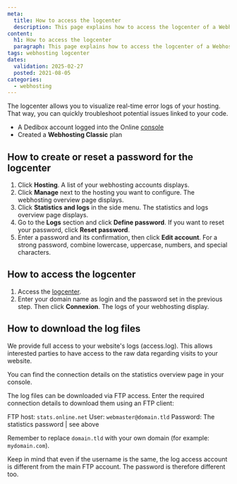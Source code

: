 ```yaml
---
meta:
  title: How to access the logcenter
  description: This page explains how to access the logcenter of a Webhosting Classic
content:
  h1: How to access the logcenter
  paragraph: This page explains how to access the logcenter of a Webhosting Classic
tags: webhosting logcenter
dates:
  validation: 2025-02-27
  posted: 2021-08-05
categories:
  - webhosting
---
```


<Macro id="webhosting-online" />

The logcenter allows you to visualize real-time error logs of your hosting. That way, you can quickly troubleshoot potential issues linked to your code.

<Macro id="requirements" />

- A Dedibox account logged into the Online [console](https://console.online.net)
- Created a **Webhosting Classic** plan

## How to create or reset a password for the logcenter

1. Click **Hosting**. A list of your webhosting accounts displays.
2. Click **Manage** next to the hosting you want to configure. The webhosting overview page displays.
3. Click **Statistics and logs** in the side menu. The statistics and logs overview page displays.
4. Go to the **Logs** section and click **Define password**. If you want to reset your password, click **Reset password**.
    <Lightbox src="scaleway_logcenter_define_password.webp" alt="" />
5. Enter a password and its confirmation, then click **Edit account**.
    <Message type="tip">
      For a strong password, combine lowercase, uppercase, numbers, and special characters.
    </Message>

## How to access the logcenter

1. Access the [logcenter](https://logcenter.online.net/).
2. Enter your domain name as login and the password set in the previous step. Then click **Connexion**. The logs of your webhosting display.

## How to download the log files

We provide full access to your website's logs (access.log). This allows interested parties to have access to the raw data regarding visits to your website.

You can find the connection details on the statistics overview page in your console.

The log files can be downloaded via FTP access. Enter the required connection details to download them using an FTP client:

FTP host: `stats.online.net`
User: `webmaster@domain.tld`
Password: The statistics password | see above

Remember to replace `domain.tld` with your own domain (for example: `mydomain.com`).

<Message type="tip">
  Keep in mind that even if the username is the same, the log access account is different from the main FTP account. The password is therefore different too.
</Message>


